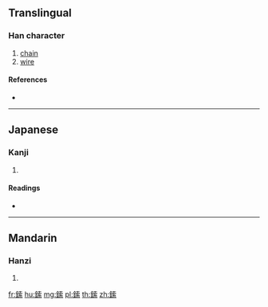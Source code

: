 {{character info/new}}
==Translingual==

===Han character===
{{Han char|rn=167|rad=金|as=10|sn=18|four=84193|canj=CJBF}}

# [[chain]]
# [[wire]]

====References====
* {{Han ref|kx=1316.170|dkj=40694|dj=1816.170|hdz=64239.030|uh=938D|ud=37773|bh=F163|bd=61795}}

----

==Japanese==

===Kanji===
{{ja-kanji|grade=|rs=金10}}

# {{defn|lang=ja|sort=金10}}

====Readings====
* {{ja-readings|on=[[さく]] (saku), [[しゃく]] (shaku)|kun=[[はりがね]] (harigane)|nanori=}}

----

==Mandarin==

===Hanzi===
{{cmn-hanzi|pin=[[suǒ]] ([[suo3]])|wg=so<sup>3</sup>}}

# {{defn|lang=cmn|sort=金10}}

[[fr:鎍]]
[[hu:鎍]]
[[mg:鎍]]
[[pl:鎍]]
[[th:鎍]]
[[zh:鎍]]